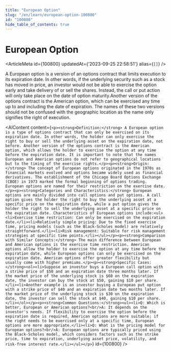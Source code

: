 ```yaml
---
title: "European Option"
slug: "/en/learn/european-option-100800"
id: "100800"
hide_table_of_contents: true
---
```



# European Option

<ArticleMeta id={100800} updatedAt={'2023-09-25 22:58:51'} alias={`[]`} />
<div className='border-solid border-b border-t-0 my-4 border-[var(--ifm-color-gray-300)]' />

A European option is a version of an options contract that limits execution to its expiration date. In other words, if the underlying security such as a stock has moved in price, an investor would not be able to exercise the option early and take delivery of or sell the shares. Instead, the call or put action will only take place on the date of option maturity.Another version of the options contract is the American option, which can be exercised any time up to and including the date of expiration. The names of these two versions should not be confused with the geographic location as the name only signifies the right of execution.

<AIContent content={`<p><strong>Definition:</strong> A European option is a type of options contract that can only be exercised on its expiration date. In other words, the holder can only exercise the right to buy or sell the underlying asset on the expiration date, not before. Another version of the options contract is the American option, which allows the holder to exercise the option at any time before the expiration date. It is important to note that the names European and American options do not refer to geographical locations but to the timing of the exercise rights.</p><p><strong>Origin:</strong> The concept of European options originated in the 1970s as financial markets evolved and options became widely used as financial derivatives. The establishment of the Chicago Board Options Exchange (CBOE) in 1973 marked the formal beginning of options trading. European options are named for their restriction on the exercise date.</p><p><strong>Categories and Characteristics:</strong> European options are mainly divided into call options and put options. A call option gives the holder the right to buy the underlying asset at a specific price on the expiration date, while a put option gives the holder the right to sell the underlying asset at a specific price on the expiration date. Characteristics of European options include:<ul><li>Exercise time restriction: Can only be exercised on the expiration date.</li><li>Relatively simple pricing: Due to the fixed exercise time, pricing models (such as the Black-Scholes model) are relatively straightforward.</li><li>Risk management: Suitable for risk management strategies at specific time points.</li></ul></p><p><strong>Comparison with Similar Concepts:</strong> The main difference between European and American options is the exercise time restriction. American options allow the holder to exercise the option at any time before the expiration date, while European options can only be exercised on the expiration date. American options offer greater flexibility but usually come with higher premiums.</p><p><strong>Specific Cases:</strong><ol><li>Suppose an investor buys a European call option with a strike price of $50 and an expiration date three months later. If the market price of the underlying stock is $60 on the expiration date, the investor can buy the stock at $50, gaining $10 per share.</li><li>Another example is an investor buying a European put option with a strike price of $40 and an expiration date two months later. If the market price of the underlying stock is $30 on the expiration date, the investor can sell the stock at $40, gaining $10 per share.</li></ol></p><p><strong>Common Questions:</strong><ul><li>Q: Which is better, European or American options?<br/>A: It depends on the investor's needs. If flexibility to exercise the option before the expiration date is required, American options are more suitable; if the right needs to be exercised only at a specific time, European options are more appropriate.</li><li>Q: What is the pricing model for European options?<br/>A: European options are typically priced using the Black-Scholes model, which considers factors such as the strike price, time to expiration, underlying asset price, volatility, and risk-free interest rate.</li></ul></p>`} id={100800} />
